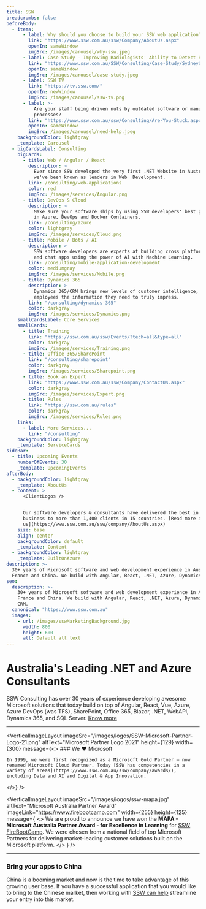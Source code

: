 ```yaml
---
title: SSW
breadcrumbs: false
beforeBody:
  - items:
      - label: Why should you choose to build your SSW web application?
        link: "https://www.ssw.com.au/ssw/Company/AboutUs.aspx"
        openIn: sameWindow
        imgSrc: /images/carousel/why-ssw.jpeg
      - label: Case Study - Improving Radiologists' Ability to Detect Breast Cancer
        link: "https://www.ssw.com.au/SSW/Consulting/Case-Study/SydneyUni.aspx"
        openIn: sameWindow
        imgSrc: /images/carousel/case-study.jpeg
      - label: SSW TV
        link: "https://tv.ssw.com/"
        openIn: newWindow
        imgSrc: /images/carousel/ssw-tv.png
      - label: >-
          Are your staff being driven nuts by outdated software or manual
          processes?
        link: "https://www.ssw.com.au/ssw/Consulting/Are-You-Stuck.aspx"
        openIn: sameWindow
        imgSrc: /images/carousel/need-help.jpeg
    backgroundColor: lightgray
    _template: Carousel
  - bigCardsLabel: Consulting
    bigCards:
      - title: Web / Angular / React
        description: >
          Ever since SSW developed the very first .NET Website in Australia,
          we've been known as leaders in Web  Development.
        link: /consulting/web-applications
        color: red
        imgSrc: /images/services/Angular.png
      - title: DevOps & Cloud
        description: >
          Make sure your software ships by using SSW developers' best practices
          in Azure, DevOps and Docker Containers.
        link: /consulting/azure
        color: lightgray
        imgSrc: /images/services/Cloud.png
      - title: Mobile / Bots / AI
        description: >
          SSW software developers are experts at building cross platform mobile
          and chat apps using the power of Al with Machine Learning.
        link: /consulting/mobile-application-development
        color: mediumgray
        imgSrc: /images/services/Mobile.png
      - title: Dynamics 365
        description: >
          Dynamics 365/CRM brings new levels of customer intelligence, providing
          employees the information they need to truly impress.
        link: "/consulting/dynamics-365"
        color: darkgray
        imgSrc: /images/services/Dynamics.png
    smallCardsLabel: Core Services
    smallCards:
      - title: Training
        link: "https://ssw.com.au/ssw/Events/?tech=all&type=all"
        color: darkgray
        imgSrc: /images/services/Training.png
      - title: Office 365/SharePoint
        link: "/consulting/sharepoint"
        color: darkgray
        imgSrc: /images/services/Sharepoint.png
      - title: Book an Expert
        link: "https://www.ssw.com.au/ssw/Company/ContactUs.aspx"
        color: darkgray
        imgSrc: /images/services/Expert.png
      - title: Rules
        link: "https://ssw.com.au/rules"
        color: darkgray
        imgSrc: /images/services/Rules.png
    links:
      - label: More Services...
        link: "/consulting"
    backgroundColor: lightgray
    _template: ServiceCards
sideBar:
  - title: Upcoming Events
    numberOfEvents: 30
    _template: UpcomingEvents
afterBody:
  - backgroundColor: lightgray
    _template: AboutUs
  - content: >
      <ClientLogos />


      Our software developers & consultants have delivered the best in the
      business to more than 1,400 clients in 15 countries. [Read more about
      us](https://www.ssw.com.au/ssw/company/AboutUs.aspx)
    size: base
    align: center
    backgroundColor: default
    _template: Content
  - backgroundColor: lightgray
    _template: BuiltOnAzure
description: >-
  30+ years of Microsoft software and web development experience in Australia,
  France and China. We build with Angular, React, .NET, Azure, Dynamics 365 CRM.
seo:
  description: >-
    30+ years of Microsoft software and web development experience in Australia,
    France and China. We build with Angular, React, .NET, Azure, Dynamics 365
    CRM.
  canonical: "https://www.ssw.com.au"
  images:
    - url: /images/sswMarketingBackground.jpg
      width: 800
      height: 600
      alt: Default alt text
---
```


# Australia's Leading .NET and Azure Consultants

SSW Consulting has over 30 years of experience developing awesome Microsoft solutions that today build on top of Angular, React, Vue, Azure, Azure DevOps (was TFS), SharePoint, Office 365, Blazor, .NET, WebAPI, Dynamics 365, and SQL Server. [Know more](/about)

---

<VerticalImageLayout
  imageSrc="/images/logos/SSW-Microsoft-Partner-Logo-21.png"
  altText="Microsoft Partner Logo 2021"
  height={129}
  width={300}
  message={<>
    ### We ❤️ Microsoft

    In 1999, we were first recognized as a Microsoft Gold Partner – now renamed Microsoft Cloud Partner. Today [SSW has competencies in a variety of areas](https://www.ssw.com.au/ssw/company/awards/), including Data and AI and Digital & App Innovation.
  </>}
/>

<VerticalImageLayout
	imageSrc="/images/logos/ssw-mapa.jpg"
	altText="Microsoft Australia Partner Award"
	imageLink="https://www.firebootcamp.com"
	width={255}
	height={125}
	message={
		<>
			We are proud to announce we have won the **MAPA - Microsoft Australia
			Partner Award - for Excellence in Learning** for [SSW
			FireBootCamp](https://www.firebootcamp.com/). We were chosen from a
			national field of top Microsoft Partners for delivering market-leading
			customer solutions built on the Microsoft platform.
		</>
	}
/>

---

### Bring your apps to China <Flag country="China" />

China is a booming market and now is the time to take advantage of this growing user base. If you have a successful application that you would like to bring to the Chinese market, then working with [SSW can help](/consulting/chinafy-app) streamline your entry into this market.
